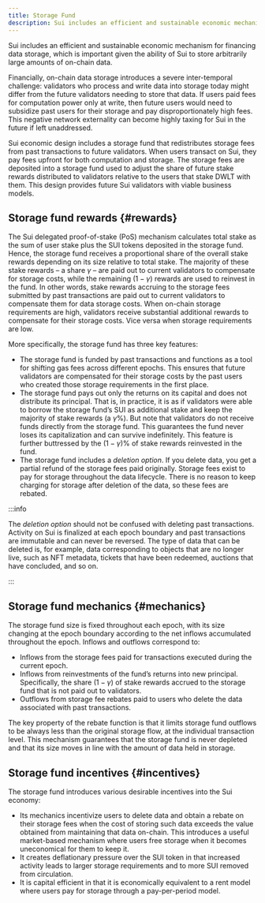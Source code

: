 ```yaml
---
title: Storage Fund
description: Sui includes an efficient and sustainable economic mechanism for financing data storage, which is important given the ability of Sui to store arbitrarily large amounts of on-chain data.
---
```


Sui includes an efficient and sustainable economic mechanism for financing data storage, which is important given the ability of Sui to store arbitrarily large amounts of on-chain data.

Financially, on-chain data storage introduces a severe inter-temporal challenge: validators who process and write data into storage today might differ from the future validators needing to store that data. If users paid fees for computation power only at write, then future users would need to subsidize past users for their storage and pay disproportionately high fees. This negative network externality can become highly taxing for Sui in the future if left unaddressed.

Sui economic design includes a storage fund that redistributes storage fees from past transactions to future validators. When users transact on Sui, they pay fees upfront for both computation and storage. The storage fees are deposited into a storage fund used to adjust the share of future stake rewards distributed to validators relative to the users that stake DWLT with them. This design provides future Sui validators with viable business models.

## Storage fund rewards {#rewards}

The Sui delegated proof-of-stake (PoS) mechanism calculates total stake as the sum of user stake plus the SUI tokens deposited in the storage fund. Hence, the storage fund receives a proportional share of the overall stake rewards depending on its size relative to total stake. The majority of these stake rewards – a share $\gamma$ – are paid out to current validators to compensate for storage costs, while the remaining $(1-\gamma)$ rewards are used to reinvest in the fund. In other words, stake rewards accruing to the storage fees submitted by past transactions are paid out to current validators to compensate them for data storage costs. When on-chain storage requirements are high, validators receive substantial additional rewards to compensate for their storage costs. Vice versa when storage requirements are low.

More specifically, the storage fund has three key features:

- The storage fund is funded by past transactions and functions as a tool for shifting gas fees across different epochs. This ensures that future validators are compensated for their storage costs by the past users who created those storage requirements in the first place.
- The storage fund pays out only the returns on its capital and does not distribute its principal. That is, in practice, it is as if validators were able to borrow the storage fund’s SUI as additional stake and keep the majority of stake rewards (a $\gamma$%). But note that validators do not receive funds directly from the storage fund. This guarantees the fund never loses its capitalization and can survive indefinitely. This feature is further buttressed by the $(1-\gamma)$% of stake rewards reinvested in the fund.
- The storage fund includes a _deletion option_. If you delete data, you get a partial refund of the storage fees paid originally. Storage fees exist to pay for storage throughout the data lifecycle. There is no reason to keep charging for storage after deletion of the data, so these fees are rebated.

:::info

The _deletion option_ should not be confused with deleting past transactions. Activity on Sui is finalized at each epoch boundary and past transactions are immutable and can never be reversed. The type of data that can be deleted is, for example, data corresponding to objects that are no longer live, such as NFT metadata, tickets that have been redeemed, auctions that have concluded, and so on.

:::

## Storage fund mechanics {#mechanics}

The storage fund size is fixed throughout each epoch, with its size changing at the epoch boundary according to the net inflows accumulated throughout the epoch. Inflows and outflows correspond to:

- Inflows from the storage fees paid for transactions executed during the current epoch.
- Inflows from reinvestments of the fund’s returns into new principal. Specifically, the share $(1-\gamma)$ of stake rewards accrued to the storage fund that is not paid out to validators.
- Outflows from storage fee rebates paid to users who delete the data associated with past transactions.

The key property of the rebate function is that it limits storage fund outflows to be always less than the original storage flow, at the individual transaction level. This mechanism guarantees that the storage fund is never depleted and that its size moves in line with the amount of data held in storage.

## Storage fund incentives {#incentives}

The storage fund introduces various desirable incentives into the Sui economy:

- Its mechanics incentivize users to delete data and obtain a rebate on their storage fees when the cost of storing such data exceeds the value obtained from maintaining that data on-chain. This introduces a useful market-based mechanism where users free storage when it becomes uneconomical for them to keep it.
- It creates deflationary pressure over the SUI token in that increased activity leads to larger storage requirements and to more SUI removed from circulation.
- It is capital efficient in that it is economically equivalent to a rent model where users pay for storage through a pay-per-period model.
